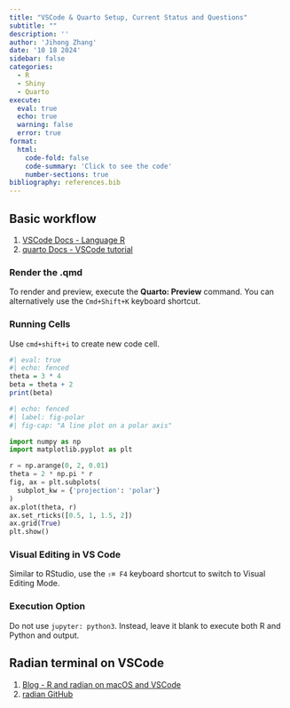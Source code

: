 ```yaml
---
title: "VSCode & Quarto Setup, Current Status and Questions"
subtitle: ""
description: ''
author: 'Jihong Zhang'
date: '10 18 2024'
sidebar: false
categories:
  - R
  - Shiny
  - Quarto
execute: 
  eval: true
  echo: true
  warning: false
  error: true
format: 
  html: 
    code-fold: false
    code-summary: 'Click to see the code'
    number-sections: true
bibliography: references.bib
---
```


## Basic workflow

1.  [VSCode Docs - Language R](https://code.visualstudio.com/docs/languages/r)
2.  [quarto Docs - VSCode tutorial](https://quarto.org/docs/get-started/hello/vscode.html)

### Render the .qmd

To render and preview, execute the **Quarto: Preview** command. You can alternatively use the `Cmd+Shift+K` keyboard shortcut.

### Running Cells

Use `cmd+shift+i` to create new code cell.

```r
#| eval: true
#| echo: fenced
theta = 3 * 4
beta = theta + 2
print(beta)
```

```python
#| echo: fenced
#| label: fig-polar
#| fig-cap: "A line plot on a polar axis"

import numpy as np
import matplotlib.pyplot as plt

r = np.arange(0, 2, 0.01)
theta = 2 * np.pi * r
fig, ax = plt.subplots(
  subplot_kw = {'projection': 'polar'} 
)
ax.plot(theta, r)
ax.set_rticks([0.5, 1, 1.5, 2])
ax.grid(True)
plt.show()
```

### Visual Editing in VS Code

Similar to RStudio, use the `⇧⌘ F4` keyboard shortcut to switch to Visual Editing Mode.

### Execution Option

Do not use `jupyter: python3`. Instead, leave it blank to execute both R and Python and output.

## Radian terminal on VSCode

1.  [Blog - R and radian on macOS and VSCode](https://luongbui.com/r-and-radian-on-macos-and-vscode/)
2.  [radian GitHub](https://github.com/randy3k/radian)